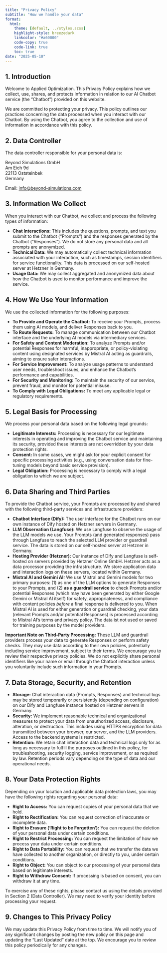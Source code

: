 ```yaml
---
title: "Privacy Policy"
subtitle: "How we handle your data"
format:
  html:
    theme: [default, ../styles.scss]
    highlight-style: breezedark
    linkcolor: "#a60000"
    code-copy: true
    code-link: true
    toc: true
date: "2025-05-10"  
---
```


## 1. Introduction

Welcome to Applied Optimization. This Privacy Policy explains how we collect, use, shares, and protects information in relation to our AI Chatbot service (the "Chatbot") provided on this website.

We are committed to protecting your privacy. This policy outlines our practices concerning the data processed when you interact with our Chatbot. By using the Chatbot, you agree to the collection and use of information in accordance with this policy.

## 2. Data Controller

The data controller responsible for your personal data is:

Beyond Simulations GmbH\
Am Eich 9d\
22113 Oststeinbek\
Germany

Email: [info@beyond-simulations.com](mailto:info@beyond-simulations.com)

## 3. Information We Collect

When you interact with our Chatbot, we collect and process the following types of information:

* **Chat Interactions:** This includes the questions, prompts, and text you submit to the Chatbot ("Prompts") and the responses generated by the Chatbot ("Responses"). We do not store any personal data and all prompts are anonymized. 
* **Technical Data:** We may automatically collect technical information associated with your interaction, such as timestamps, session identifiers for service functionality. This data is processed on our self-hosted server at Hetzner in Germany.
* **Usage Data:** We may collect aggregated and anonymized data about how the Chatbot is used to monitor performance and improve the service.

## 4. How We Use Your Information

We use the collected information for the following purposes:

* **To Provide and Operate the Chatbot:** To receive your Prompts, process them using AI models, and deliver Responses back to you.
* **To Route Requests:** To manage communication between our Chatbot interface and the underlying AI models via intermediary services.
* **For Safety and Content Moderation:** To analyze Prompts and/or potential Responses for harmful, inappropriate, or policy-violating content using designated services by Mistral AI acting as guardrails, aiming to ensure safer interactions.
* **For Service Improvement:** To analyze usage patterns to understand user needs, troubleshoot issues, and enhance the Chatbot's performance and capabilities.
* **For Security and Monitoring:** To maintain the security of our service, prevent fraud, and monitor for potential misuse.
* **To Comply with Legal Obligations:** To meet any applicable legal or regulatory requirements.

## 5. Legal Basis for Processing

We process your personal data based on the following legal grounds:

* **Legitimate Interests:** Processing is necessary for our legitimate interests in operating and improving the Chatbot service and maintaining its security, provided these interests are not overridden by your data protection rights.
* **Consent:** In some cases, we might ask for your explicit consent for specific processing activities (e.g., using conversation data for fine-tuning models beyond basic service provision).
* **Legal Obligation:** Processing is necessary to comply with a legal obligation to which we are subject.

## 6. Data Sharing and Third Parties

To provide the Chatbot service, your Prompts are processed by and shared with the following third-party services and infrastructure providers:

* **Chatbot Interface (Dify):** The user interface for the Chatbot runs on our own instance of Dify hosted on Hetzner servers in Germany.
* **LLM Observation (Langfuse):** We use Langfuse to observe the usage of the LLM models we use. Your Prompts (and generated responses) pass through Langfuse to reach the selected LLM provider or guardrail service. The data is stored on our self-hosted server at Hetzner in Germany.
* **Hosting Provider (Hetzner):** Our instance of Dify and Langfuse is self-hosted on servers provided by Hetzner Online GmbH. Hetzner acts as a data processor providing the infrastructure. We store application data and interaction logs on these servers, located within Germany.
* **Mistral AI and Gemini AI:** We use Mistral and Gemini models for two primary purposes: (1) as one of the LLM options to generate Responses to your Prompts, and (2) **as a guardrail service** to check Prompts and/or potential Responses (which may have been generated by either Google Gemini or Mistral AI itself) for safety, appropriateness, and compliance with content policies *before* a final response is delivered to you. When Mistral AI is used for either generation or guardrail checking, your data (relevant Prompts and/or potential Responses) is processed according to Mistral AI's terms and privacy policy. The data ist not used or saved for training purposes by the model providers.

**Important Note on Third-Party Processing:** These LLM and guardrail providers process your data to generate Responses or perform safety checks. They may use data according to their own policies, potentially including service improvement, subject to their terms. We encourage you to review their respective privacy policies. We do not explicitly share personal identifiers like your name or email through the Chatbot interaction unless you voluntarily include such information in your Prompts.

## 7. Data Storage, Security, and Retention

* **Storage:** Chat interaction data (Prompts, Responses) and technical logs may be stored temporarily or persistently (depending on configuration) on our Dify and Langfuse instance hosted on Hetzner servers in Germany.
* **Security:** We implement reasonable technical and organizational measures to protect your data from unauthorized access, disclosure, alteration, or destruction. This includes using HTTPS encryption for data transmitted between your browser, our server, and the LLM providers. Access to the backend systems is restricted.
* **Retention:** We retain chat interaction data and technical logs only for as long as necessary to fulfill the purposes outlined in this policy, for troubleshooting, security logging, service improvement, or as required by law. Retention periods vary depending on the type of data and our operational needs.

## 8. Your Data Protection Rights

Depending on your location and applicable data protection laws, you may have the following rights regarding your personal data:

* **Right to Access:** You can request copies of your personal data that we hold.
* **Right to Rectification:** You can request correction of inaccurate or incomplete data.
* **Right to Erasure ('Right to be Forgotten'):** You can request the deletion of your personal data under certain conditions.
* **Right to Restrict Processing:** You can request the limitation of how we process your data under certain conditions.
* **Right to Data Portability:** You can request that we transfer the data we have collected to another organization, or directly to you, under certain conditions.
* **Right to Object:** You can object to our processing of your personal data based on legitimate interests.
* **Right to Withdraw Consent:** If processing is based on consent, you can withdraw it at any time.

To exercise any of these rights, please contact us using the details provided in Section 2 (Data Controller). We may need to verify your identity before processing your request.

## 9. Changes to This Privacy Policy

We may update this Privacy Policy from time to time. We will notify you of any significant changes by posting the new policy on this page and updating the "Last Updated" date at the top. We encourage you to review this policy periodically for any changes.